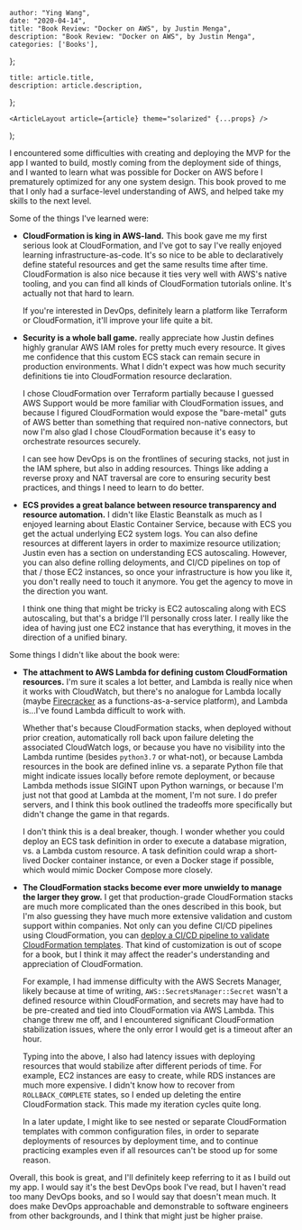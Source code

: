 

    author: "Ying Wang",
    date: "2020-04-14",
    title: "Book Review: "Docker on AWS", by Justin Menga",
    description: "Book Review: "Docker on AWS", by Justin Menga",
    categories: ['Books'],
};

    title: article.title,
    description: article.description,
};

    <ArticleLayout article={article} theme="solarized" {...props} />
);


I encountered some difficulties with creating and deploying the MVP for the app
I wanted to build, mostly coming from the deployment side of things, and I
wanted to learn what was possible for Docker on AWS before I prematurely
optimized for any one system design. This book proved to me that I only had a
surface-level understanding of AWS, and helped take my skills to the next level.

Some of the things I've learned were:

- **CloudFormation is king in AWS-land.** This book gave me my first serious
  look at CloudFormation, and I've got to say I've really enjoyed learning
  infrastructure-as-code. It's so nice to be able to declaratively define
  stateful resources and get the same results time after time. CloudFormation is
  also nice because it ties very well with AWS's native tooling, and you can
  find all kinds of CloudFormation tutorials online. It's actually not that hard
  to learn.

  If you're interested in DevOps, definitely learn a platform like Terraform or
  CloudFormation, it'll improve your life quite a bit.

- **Security is a whole ball game.** really appreciate how Justin defines
  highly granular AWS IAM roles for pretty much every resource. It gives me
  confidence that this custom ECS stack can remain secure in production
  environments. What I didn't expect was how much security definitions tie into
  CloudFormation resource declaration.

  I chose CloudFormation over Terraform partially because I guessed AWS Support
  would be more familiar with CloudFormation issues, and because I figured
  CloudFormation would expose the "bare-metal" guts of AWS better than something
  that required non-native connectors, but now I'm also glad I chose
  CloudFormation because it's easy to orchestrate resources securely.

  I can see how DevOps is on the frontlines of securing stacks, not just in the
  IAM sphere, but also in adding resources. Things like adding a reverse proxy
  and NAT traversal are core to ensuring security best practices, and things I
  need to learn to do better.

- **ECS provides a great balance between resource transparency and resource
  automation.** I didn't like Elastic Beanstalk as much as I enjoyed learning
  about Elastic Container Service, because with ECS you get the actual
  underlying EC2 system logs. You can also define resources at different layers
  in order to maximize resource utilization; Justin even has a section on
  understanding ECS autoscaling. However, you can also define rolling
  deloyments, and CI/CD pipelines on top of that / those EC2 instances, so once
  your infrastructure is how you like it, you don't really need to touch it
  anymore. You get the agency to move in the direction you want.

  I think one thing that might be tricky is EC2 autoscaling along with ECS
  autoscaling, but that's a bridge I'll personally cross later. I really like
  the idea of having just one EC2 instance that has everything, it moves in the
  direction of a unified binary.

Some things I didn't like about the book were:

- **The attachment to AWS Lambda for defining custom CloudFormation resources.**
  I'm sure it scales a lot better, and Lambda is really nice when it works with
  CloudWatch, but there's no analogue for Lambda locally (maybe
  [Firecracker](https://firecracker-microvm.github.io/) as a
  functions-as-a-service platform), and Lambda is...I've found Lambda difficult
  to work with.

  Whether that's because CloudFormation stacks, when deployed without prior
  creation, automatically roll back upon failure deleting the associated
  CloudWatch logs, or because you have no visibility into the Lambda runtime
  (besides `python3.7` or what-not), or because Lambda resources in the book are
  defined inline vs. a separate Python file that might indicate issues locally
  before remote deployment, or because Lambda methods issue SIGINT upon Python
  warnings, or because I'm just not that good at Lambda at the moment, I'm not
  sure. I do prefer servers, and I think this book outlined the tradeoffs more
  specifically but didn't change the game in that regards.

  I don't think this is a deal breaker, though. I wonder whether you could
  deploy an ECS task definition in order to execute a database migration, vs. a
  Lambda custom resource. A task definition could wrap a short-lived Docker
  container instance, or even a Docker stage if possible, which would mimic
  Docker Compose more closely.

- **The CloudFormation stacks become ever more unwieldy to manage the larger
  they grow.** I get that production-grade CloudFormation stacks are much more
  complicated than the ones described in this book, but I'm also guessing they
  have much more extensive validation and custom support within companies. Not
  only can you define CI/CD pipelines using CloudFormation, you can [deploy a
  CI/CD pipeline to validate CloudFormation
  templates](https://aws.amazon.com/quickstart/architecture/cicd-taskcat/). That
  kind of customization is out of scope for a book, but I think it may affect
  the reader's understanding and appreciation of CloudFormation.

  For example, I had immense difficulty with the AWS Secrets Manager, likely
  because at time of writing, `AWS::SecretsManager::Secret` wasn't a defined
  resource within CloudFormation, and secrets may have had to be pre-created and
  tied into CloudFormation via AWS Lambda. This change threw me off, and I
  encountered significant CloudFormation stabilization issues, where the only
  error I would get is a timeout after an hour.

  Typing into the above, I also had latency issues with deploying resources that
  would stabilize after different periods of time. For example, EC2 instances
  are easy to create, while RDS instances are much more expensive. I didn't know
  how to recover from `ROLLBACK_COMPLETE` states, so I ended up deleting the
  entire CloudFormation stack. This made my iteration cycles quite long.

  In a later update, I might like to see nested or separate CloudFormation
  templates with common configuration files, in order to separate deployments of
  resources by deployment time, and to continue practicing examples even if all
  resources can't be stood up for some reason.

Overall, this book is great, and I'll definitely keep referring to it as I build
out my app. I would say it's the best DevOps book I've read, but I haven't read
too many DevOps books, and so I would say that doesn't mean much. It does make
DevOps approachable and demonstrable to software engineers from other
backgrounds, and I think that might just be higher praise.
